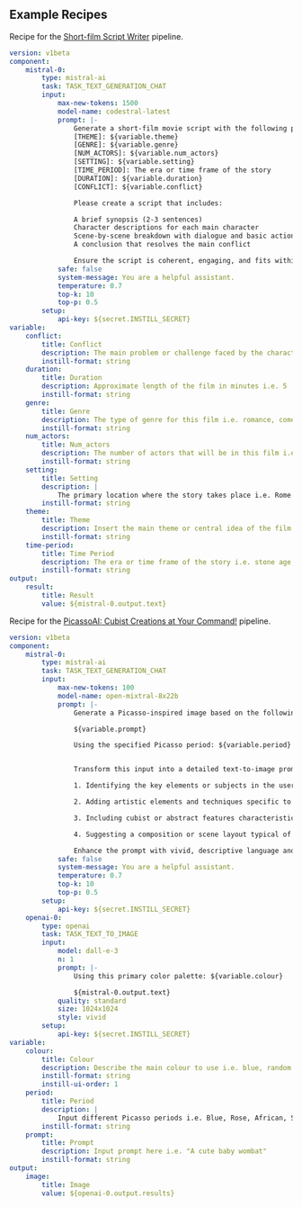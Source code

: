 ## Example Recipes

Recipe for the [Short-film Script Writer](https://instill.tech/instill-ai/pipelines/mistral-demo/playground) pipeline.

```yaml
version: v1beta
component:
    mistral-0:
        type: mistral-ai
        task: TASK_TEXT_GENERATION_CHAT
        input:
            max-new-tokens: 1500
            model-name: codestral-latest
            prompt: |-
                Generate a short-film movie script with the following placeholders:
                [THEME]: ${variable.theme}
                [GENRE]: ${variable.genre}
                [NUM_ACTORS]: ${variable.num_actors}
                [SETTING]: ${variable.setting}
                [TIME_PERIOD]: The era or time frame of the story
                [DURATION]: ${variable.duration}
                [CONFLICT]: ${variable.conflict}

                Please create a script that includes:

                A brief synopsis (2-3 sentences)
                Character descriptions for each main character
                Scene-by-scene breakdown with dialogue and basic action descriptions
                A conclusion that resolves the main conflict

                Ensure the script is coherent, engaging, and fits within the specified parameters. Be creative with the storytelling while maintaining the structure of a proper short film script.
            safe: false
            system-message: You are a helpful assistant.
            temperature: 0.7
            top-k: 10
            top-p: 0.5
        setup:
            api-key: ${secret.INSTILL_SECRET}
variable:
    conflict:
        title: Conflict
        description: The main problem or challenge faced by the characters i.e. existential crisis
        instill-format: string
    duration:
        title: Duration
        description: Approximate length of the film in minutes i.e. 5
        instill-format: string
    genre:
        title: Genre
        description: The type of genre for this film i.e. romance, comedy, horror, action, etc.
        instill-format: string
    num_actors:
        title: Num_actors
        description: The number of actors that will be in this film i.e. 2
        instill-format: string
    setting:
        title: Setting
        description: |
            The primary location where the story takes place i.e. Rome
        instill-format: string
    theme:
        title: Theme
        description: Insert the main theme or central idea of the film i.e. time travelling
        instill-format: string
    time-period:
        title: Time Period
        description: The era or time frame of the story i.e. stone age, 20th century, etc.
        instill-format: string
output:
    result:
        title: Result
        value: ${mistral-0.output.text}

```

Recipe for the [PicassoAI: Cubist Creations at Your Command!](https://instill.tech/instill-ai/pipelines/picasso-ai/playground) pipeline.

```yaml
version: v1beta
component:
    mistral-0:
        type: mistral-ai
        task: TASK_TEXT_GENERATION_CHAT
        input:
            max-new-tokens: 100
            model-name: open-mixtral-8x22b
            prompt: |-
                Generate a Picasso-inspired image based on the following user input:

                ${variable.prompt}

                Using the specified Picasso period: ${variable.period}


                Transform this input into a detailed text-to-image prompt by:

                1. Identifying the key elements or subjects in the user's description

                2. Adding artistic elements and techniques specific to the ${variable.period} period of Picasso's work

                3. Including cubist or abstract features characteristic of the ${variable.period}

                4. Suggesting a composition or scene layout typical of Picasso's work from this era

                Enhance the prompt with vivid, descriptive language and specific Picasso-style elements from the ${variable.period}. The final prompt should begin with "Create an image in the style of Picasso's ${variable.period} period:" followed by the enhanced description.
            safe: false
            system-message: You are a helpful assistant.
            temperature: 0.7
            top-k: 10
            top-p: 0.5
        setup:
            api-key: ${secret.INSTILL_SECRET}
    openai-0:
        type: openai
        task: TASK_TEXT_TO_IMAGE
        input:
            model: dall-e-3
            n: 1
            prompt: |-
                Using this primary color palette: ${variable.colour}

                ${mistral-0.output.text}
            quality: standard
            size: 1024x1024
            style: vivid
        setup:
            api-key: ${secret.INSTILL_SECRET}
variable:
    colour:
        title: Colour
        description: Describe the main colour to use i.e. blue, random
        instill-format: string
        instill-ui-order: 1
    period:
        title: Period
        description: |
            Input different Picasso periods i.e. Blue, Rose, African, Synthetic Cubism, etc.
        instill-format: string
    prompt:
        title: Prompt
        description: Input prompt here i.e. "A cute baby wombat"
        instill-format: string
output:
    image:
        title: Image
        value: ${openai-0.output.results}
```

